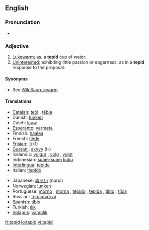 ==English==

===Pronunciation===
*{{audio|en-us-tepid.ogg|Audio (US)}}

===Adjective===
{{en-adj|-}}

# [[lukewarm|Lukewarm]]; as, a '''tepid''' cup of water.
# [[uninterested|Uninterested]]; exhibiting little passion or eagerness, as in a '''tepid''' response to the proposal.

====Synonyms====
*See [[WikiSaurus:warm]]

====Translations====
{{trans-top|tepid}}
*[[Catalan]]: [[tebi]] {{m}}, [[tèbia]] {{f}}
*Danish: [[lunken]]
*Dutch: [[lauw]]
*[[Esperanto]]: [[varmeta]]
*Finnish: [[haalea]]
*French: [[tiède]] {{mf}}
*[[Frisian]]: [[lij]] (1)
*[[Guarani]]: [[akyvy]] (t-)
*Icelandic: [[volgur]] {{m}}, [[volg]] {{f}}, [[volgt]] {{n}}
*Indonesian: [[suam-suam]] [[kuku]]
*[[Interlingua]]: [[tepide]]
*Italian: [[tiepido]]
{{trans-mid}}
*Japanese: [[ぬるい]] (nurui)
*Norwegian: [[lunken]]
*Portuguese: [[morno]] {{m}}, [[morna]] {{f}}, [[tépido]] {{m}}, [[tépida]] {{f}}, [[tíbio]] {{m}}, [[tíbia]] {{f}}
*Russian: [[тепловатый]]
*Spanish: [[tibio]]
*Turkish: [[ılık]]
*[[Volapük]]: [[vamülik]]
{{trans-bottom}}

[[fr:tepid]]
[[io:tepid]]
[[vi:tepid]]